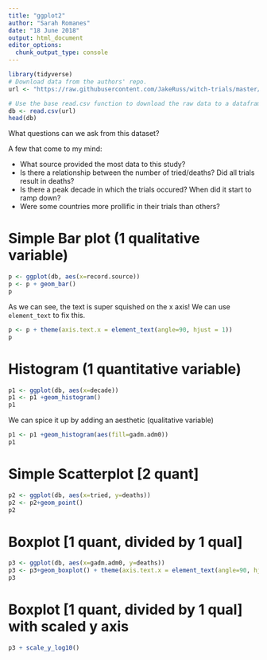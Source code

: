 ```yaml
---
title: "ggplot2"
author: "Sarah Romanes"
date: "18 June 2018"
output: html_document
editor_options: 
  chunk_output_type: console
---
```


```r
library(tidyverse)
# Download data from the authors' repo.
url <- "https://raw.githubusercontent.com/JakeRuss/witch-trials/master/data/trials.csv"

# Use the base read.csv function to download the raw data to a dataframe called db
db <- read.csv(url)
head(db)
```

What questions can we ask from this dataset?

A few that come to my mind:

* What source provided the most data to this study?
* Is there a relationship between the number of tried/deaths? Did all trials result in deaths?
* Is there a peak decade in which the trials occured? When did it start to ramp down?
* Were some countries more prollific in their trials than others?


# Simple Bar plot (1 qualitative variable)
```r
p <- ggplot(db, aes(x=record.source))
p <- p + geom_bar()
p
```

As we can see, the text is super squished on the x axis! We can use `element_text` to fix this.

```r
p <- p + theme(axis.text.x = element_text(angle=90, hjust = 1))
p
```


# Histogram (1 quantitative variable)

```r
p1 <- ggplot(db, aes(x=decade))
p1 <- p1 +geom_histogram()
p1
```


We can spice it up by adding an aesthetic (qualitative variable)

```r
p1 <- p1 +geom_histogram(aes(fill=gadm.adm0))
p1
```

# Simple Scatterplot [2 quant]

```r
p2 <- ggplot(db, aes(x=tried, y=deaths))
p2 <- p2+geom_point()
p2
```


# Boxplot [1 quant, divided by 1 qual]

```r
p3 <- ggplot(db, aes(x=gadm.adm0, y=deaths))
p3 <- p3+geom_boxplot() + theme(axis.text.x = element_text(angle=90, hjust = 1))
p3
```

# Boxplot [1 quant, divided by 1 qual] with scaled y axis

```r
p3 + scale_y_log10()
```

